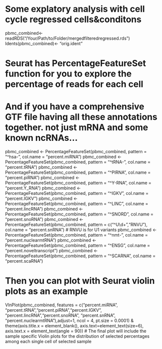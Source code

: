 # Some explatory analysis with cell cycle regressed cells&conditons
pbmc_combined<-readRDS("/Your/Path/to/Folder/mergedfilteredregressed.rds")
Idents(pbmc_combined)<- "orig.ident"

# Seurat has PercentageFeatureSet function for you to explore the percentage of reads for each cell
# And if you have a comprehensive GTF file having all these annotations together. not just mRNA and some known ncRNAs...
pbmc_combined <- PercentageFeatureSet(pbmc_combined, pattern = "^hsa-", col.name = "percent.miRNA")
pbmc_combined <- PercentageFeatureSet(pbmc_combined, pattern = "^tRNA-", col.name = "percent.tRNA")
pbmc_combined <- PercentageFeatureSet(pbmc_combined, pattern = "^PIRNA", col.name = "percent.piRNA")
pbmc_combined <- PercentageFeatureSet(pbmc_combined, pattern = "^Y-RNA", col.name = "percent.Y_RNA")
pbmc_combined <- PercentageFeatureSet(pbmc_combined, pattern = "^IGKV", col.name = "percent.IGKV")
pbmc_combined <- PercentageFeatureSet(pbmc_combined, pattern = "^LINC", col.name = "percent.lincRNA")
pbmc_combined <- PercentageFeatureSet(pbmc_combined, pattern = "^SNORD", col.name = "percent.snoRNA")
pbmc_combined <- PercentageFeatureSet(pbmc_combined, pattern = c("^U\\d+","RNVU"), col.name = "percent.snRNA") # RNVU is for U1 variants
pbmc_combined <- PercentageFeatureSet(pbmc_combined, pattern = "^nmt-", col.name = "percent.nuclearmtRNA")
pbmc_combined <- PercentageFeatureSet(pbmc_combined, pattern = "^ENSG", col.name = "percent.noveltranscript")
pbmc_combined <- PercentageFeatureSet(pbmc_combined, pattern = "^SCARNA", col.name = "percent.scaRNA")

# Then you can plot with Seurat violin plots as an example
VlnPlot(pbmc_combined, features = c("percent.miRNA", "percent.tRNA","percent.piRNA","percent.IGKV", "percent.lincRNA","percent.snoRNA", "percent.snRNA", "percent.nuclearmtRNA"),adjust=1, ncol = 4, pt.size = 0.0001) & theme(axis.title.x = element_blank(), axis.text=element_text(size=6), axis.text.x = element_text(angle = 90))
# The final plot will include the sample specific Violin plots for the distribution of selected percentages among each single cell of selected sample
